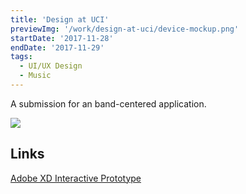 ```yaml
---
title: 'Design at UCI'
previewImg: '/work/design-at-uci/device-mockup.png'
startDate: '2017-11-28'
endDate: '2017-11-29'
tags:
  - UI/UX Design
  - Music
---
```


A submission for an band-centered application.

<img src={previewImg} />

## Links

[Adobe XD Interactive Prototype](https://xd.adobe.com/view/7d29404f-3934-4889-972d-1fbb017d6acc/?locale=en-US&x-product=CCHome%2F1.0&guid=a2877e99-b61e-4a3c-b57a-09340e01472b&x-product-location=Recents%3AHome)
